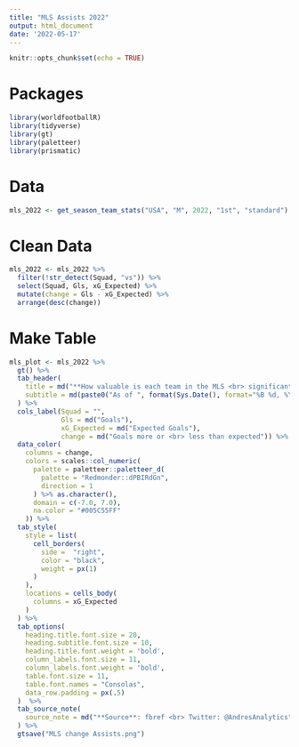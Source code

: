 ```yaml
---
title: "MLS Assists 2022"
output: html_document
date: '2022-05-17'
---
```


```r
knitr::opts_chunk$set(echo = TRUE)
```

# Packages
```r
library(worldfootballR)
library(tidyverse)
library(gt)
library(paletteer)
library(prismatic)
```

# Data
```r
mls_2022 <- get_season_team_stats("USA", "M", 2022, "1st", "standard") 
```

# Clean Data
```r
mls_2022 <- mls_2022 %>% 
  filter(!str_detect(Squad, "vs")) %>%
  select(Squad, Gls, xG_Expected) %>%
  mutate(change = Gls - xG_Expected) %>%
  arrange(desc(change))
```

# Make Table
```r
mls_plot <- mls_2022 %>%
  gt() %>%
  tab_header(
    title = md("**How valuable is each team in the MLS <br> significant towards Expected Goals?**"),
    subtitle = md(paste0("As of ", format(Sys.Date(), format="%B %d, %Y")))
  ) %>% 
  cols_label(Squad = "",
             Gls = md("Goals"), 
             xG_Expected = md("Expected Goals"), 
             change = md("Goals more or <br> less than expected")) %>% 
  data_color(
    columns = change,
    colors = scales::col_numeric(
      palette = paletteer::paletteer_d(
        palette = "Redmonder::dPBIRdGn",
        direction = 1
      ) %>% as.character(),
      domain = c(-7.0, 7.0), 
      na.color = "#005C55FF"
    )) %>% 
  tab_style(
    style = list(
      cell_borders(
        side =  "right", 
        color = "black",
        weight = px(1)
      )
    ),
    locations = cells_body(
      columns = xG_Expected
    )
  ) %>%
  tab_options(
    heading.title.font.size = 20,
    heading.subtitle.font.size = 10,
    heading.title.font.weight = 'bold',
    column_labels.font.size = 11,
    column_labels.font.weight = 'bold',
    table.font.size = 11,
    table.font.names = "Consolas", 
    data_row.padding = px(.5)
  )  %>% 
  tab_source_note(
    source_note = md("**Source**: fbref <br> Twitter: @AndresAnalytics")
  ) %>%
  gtsave("MLS change Assists.png")
```

